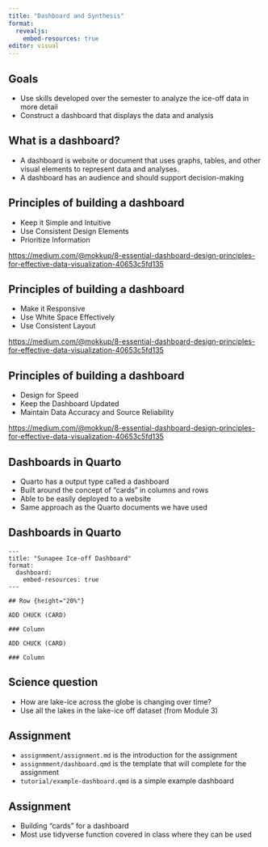 ```yaml
---
title: "Dashboard and Synthesis"
format: 
  revealjs:
    embed-resources: true
editor: visual
---
```


## Goals

- Use skills developed over the semester to analyze the ice-off data in more detail
- Construct a dashboard that displays the data and analysis


## What is a dashboard?

- A dashboard is website or document that uses graphs, tables, and other visual elements to represent data and analyses.  
- A dashboard has an audience and should support decision-making


## Principles of building a dashboard

- Keep it Simple and Intuitive
- Use Consistent Design Elements
- Prioritize Information

::: aside
<https://medium.com/@mokkup/8-essential-dashboard-design-principles-for-effective-data-visualization-40653c5fd135>
:::


## Principles of building a dashboard

- Make it Responsive
- Use White Space Effectively
- Use Consistent Layout

::: aside
<https://medium.com/@mokkup/8-essential-dashboard-design-principles-for-effective-data-visualization-40653c5fd135>
:::


## Principles of building a dashboard

- Design for Speed
- Keep the Dashboard Updated
- Maintain Data Accuracy and Source Reliability

::: aside
<https://medium.com/@mokkup/8-essential-dashboard-design-principles-for-effective-data-visualization-40653c5fd135>
:::

## Dashboards in Quarto

- Quarto has a output type called a dashboard
- Built around the concept of "cards" in columns and rows
- Able to be easily deployed to a website
- Same approach as the Quarto documents we have used

## Dashboards in Quarto

```
---
title: "Sunapee Ice-off Dashboard"
format: 
  dashboard:
    embed-resources: true
---

## Row {height="20%"}

ADD CHUCK (CARD)

### Column 

ADD CHUCK (CARD)

### Column
```

## Science question

- How are lake-ice across the globe is changing over time?
- Use all the lakes in the lake-ice off dataset (from Module 3)

## Assignment

- `assignmment/assignment.md` is the introduction for the assignment
- `assignmment/dashboard.qmd` is the template that will complete for the assignment
- `tutorial/example-dashboard.qmd` is a simple example dashboard

## Assignment

-  Building "cards" for a dashboard
-  Most use tidyverse function covered in class where they can be used